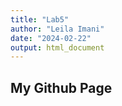 ```yaml
---
title: "Lab5"
author: "Leila Imani"
date: "2024-02-22"
output: html_document
---
```


## My Github Page